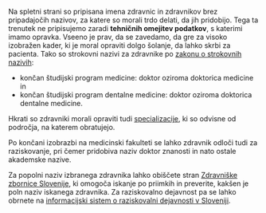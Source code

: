 Na spletni strani so pripisana imena zdravnic in zdravnikov brez pripadajočih nazivov, za katere so
morali trdo delati, da jih pridobijo. Tega ta trenutek ne pripisujemo zaradi
**tehničnih omejitev podatkov**, s katerimi imamo opravka. Vseeno je prav, da se
zavedamo, da gre za visoko izobražen kader, ki je moral opraviti dolgo šolanje,
da lahko skrbi za pacienta. Tako so strokovni nazivi za zdravnike po
[zakonu o strokovnih nazivih](http://pisrs.si/Pis.web/pregledPredpisa?id=ZAKO4294):

- končan študijski program medicine: doktor oziroma doktorica medicine in
- končan študijski program dentalne medicine: doktor oziroma doktorica dentalne medicine.

Hkrati so zdravniki morali opraviti tudi [specializacije](https://www.zdravniskazbornica.si/karierni-razvoj/specializacije/seznam-specializacij),
ki so odvisne od področja, na katerem obratujejo.

Po končani izobrazbi na medicinski fakulteti se lahko zdravnik odloči tudi za raziskovanje,
pri čemer pridobiva naziv doktor znanosti in nato ostale akademske nazive.

Za popolni naziv izbranega zdravnika lahko obiščete stran
[Zdravniške zbornice Slovenije](https://www.zdravniskazbornica.si/informacije-publikacije-in-analize/javni-iskalnik-zdravnikov-in-zobozdravnikov),
ki omogoča iskanje po priimkih in preverite, kakšen je poln naziv iskanega zdravnika.
Za raziskovalno dejavnost pa se lahko obrnete na
[informacijski sistem o raziskovalni dejavnosti v Sloveniji](https://www.sicris.si/public/jqm/cris.aspx?lang=slv&opdescr=home&opt=1).
